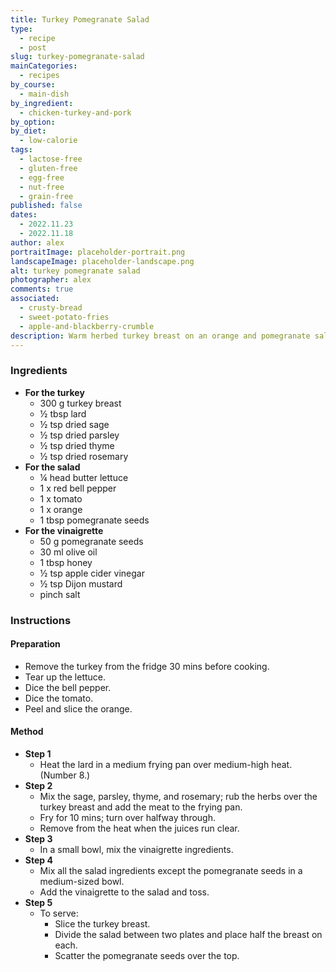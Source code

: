 ```yaml
---
title: Turkey Pomegranate Salad
type:
  - recipe
  - post
slug: turkey-pomegranate-salad
mainCategories:
  - recipes
by_course:
  - main-dish
by_ingredient:
  - chicken-turkey-and-pork
by_option:
by_diet:
  - low-calorie
tags:
  - lactose-free
  - gluten-free
  - egg-free
  - nut-free
  - grain-free
published: false
dates:
  - 2022.11.23
  - 2022.11.18
author: alex
portraitImage: placeholder-portrait.png
landscapeImage: placeholder-landscape.png
alt: turkey pomegranate salad
photographer: alex
comments: true
associated:
  - crusty-bread
  - sweet-potato-fries
  - apple-and-blackberry-crumble
description: Warm herbed turkey breast on an orange and pomegranate salad with a sweetened pomegranate vinaigrette. A little fussy but tastes good.
---
```


<Ingredients>

### Ingredients

- **For the turkey**
  - 300 g turkey breast
  - ½ tbsp lard
  - ½ tsp dried sage
  - ½ tsp dried parsley
  - ½ tsp dried thyme
  - ½ tsp dried rosemary
- **For the salad**
  - ¼ head butter lettuce
  - 1 x red bell pepper
  - 1 x tomato
  - 1 x orange
  - 1 tbsp pomegranate seeds
- **For the vinaigrette**
  - 50 g pomegranate seeds
  - 30 ml olive oil
  - 1 tbsp honey
  - ½ tsp apple cider vinegar
  - ½ tsp Dijon mustard
  - pinch salt

</Ingredients>

<Instructions>

### Instructions

#### Preparation

- Remove the turkey from the fridge 30 mins before cooking.
- Tear up the lettuce.
- Dice the bell pepper.
- Dice the tomato.
- Peel and slice the orange.

#### Method

- **Step 1**
  - Heat the lard in a medium frying pan over medium-high heat. (Number 8.)
- **Step 2**
  - Mix the sage, parsley, thyme, and rosemary; rub the herbs over the turkey breast and add the meat to the frying pan.
  - Fry for 10 mins; turn over halfway through.
  - Remove from the heat when the juices run clear.
- **Step 3**
  - In a small bowl, mix the vinaigrette ingredients.
- **Step 4**
  - Mix all the salad ingredients except the pomegranate seeds in a medium-sized bowl.
  - Add the vinaigrette to the salad and toss.
- **Step 5**
  - To serve:
    - Slice the turkey breast.
    - Divide the salad between two plates and place half the breast on each.
    - Scatter the pomegranate seeds over the top.

</Instructions>
